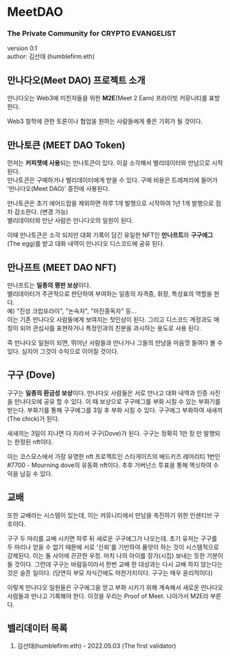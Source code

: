 # MeetDAO
### The Private Community for CRYPTO EVANGELIST

version 0.1  
author: 김선태 (humblefirm.eth)

## 만나다오(Meet DAO) 프로젝트 소개

만나다오는 Web3에 미친자들을 위한 **M2E**(Meet 2 Earn) 프라이빗 커뮤니티를 표방한다.

Web3 철학에 관한 토론이나 협업을 원하는 사람들에게 좋은 기회가 될 것이다.

## 만나토큰 (MEET DAO Token)
먼저는 **커피챗에 사용**되는 만나토큰이 있다. 이걸 소각해서 밸리데이터와 만남으로 시작된다.  
만나토큰은 구매하거나 밸리데이터에게 받을 수 있다. 구매 비용은 트레져리에 들어가 '만나다오(Meet DAO)' 증진에 사용된다.

만나토큰은 초기 에어드랍을 제외하면 하루 1개 발행으로 시작하여 1년 1개 발행으로 점차 감소한다. (변경 가능)  
밸리데이터와 만난 사람은 만나다오의 일원이 된다.

이때 만나토큰은 소각 되지만 대화 기록이 담긴 유일한 NFT인 **만나프트**와 **구구에그**(The egg)를 받고 대화 내역이 만나다오 디스코드에 공유 된다. 

## 만나프트 (MEET DAO NFT)
만나프트는 **일종의 평판 보상**이다.  
밸리데이터가 주관적으로 판단하여 부여하는 일종의 자격증, 휘장, 특성표의 역할을 한다.   
예) "진성 크립또라이", "논숙자", "마진중독자" 등...  
이는 기존 만나다오 사람들에게 보여지는 첫인상이 된다. 그리고 디스코드 계정과도 매칭이 되어 관심사를 표현하거나 특정인과의 친분을 과시하는 용도로 사용 된다.

즉 만나다오 일원이 되면, 뛰어난 사람들과 만나거나 그들의 만남을 마음껏 들여다 볼 수 있다. 심지어 그것이 수익으로 이어질 것이다.

## 구구 (Dove)
구구는 **일종의 환금성 보상**이다. 
만나다오 사람들은 서로 만나고 대화 내역과 인증 사진을 만나다오에 공유 할 수 있다. 이 때 보상으로 구구에그를 부화 시킬 수 있는 부화기를 받는다. 부화기를 통해 구구에그를 3일 후 부화 시킬 수 있다. 구구에그 부화하여 새새끼(The chick)가 된다. 

새새끼는 3일이 지나면 다 자라서 구구(Dove)가 된다. 구구는 정확히 1만 장 만 발행되는 한정된 nft이다.

이는 코스모스에서 가장 유명한 nft 프로젝트인 스타게이즈의 배드키즈 레어리티 1번인  #7700 - Mourning dove의 유동화 nft이다. 추후 거버넌스 투표을 통해 엑싯하여 수익을 남길 수 있다.


## 교배
또한 교배라는 시스템이 있는데, 이는 커뮤니티에서 만남을 촉진하기 위한 인센티브 구조이다.

구구 두 마리를 교배 시키면 하루 뒤 새로운 구구에그가 나오는데. 초기 유저는 구구를 두 마리나 얻을 수 없기 때문에 서로 '신뢰'를 기반하여 품앗이 하는 것이 시스템적으로 강제된다. 이는 둘 사이에 끈끈한 우정. 마치 나의 아이를 장가(시집) 보내는 듯한 기분이 들 것이다. 그런데 구구는 바람둥이라서 한번 교배 한 대상과는 다시 교배 하지 않는다는 것은 슬픈 일이다. (당연히 부모 자식간에도 마찬가지이다. 구구는 매우 윤리적이다)

이렇게 만나다오 일원들은 구구에그을 얻고 부화 시키기 위해 계속해서 새로운 만나다오 사람들과 만나고 기록해야 한다. 이것을 우리는 Proof of Meet. 나아가서 M2E라 부른다.

## 밸리데이터 목록
1. 김선태(humblefirm.eth) - 2022.05.03 (The first validator)